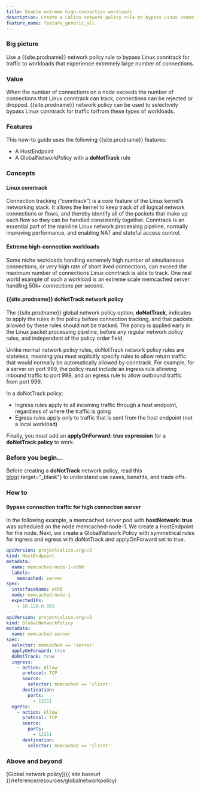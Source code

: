 ```yaml
---
title: Enable extreme high-connection workloads
description: Create a Calico network policy rule to bypass Linux conntrack for traffic to workloads that experience extremely large number of connections.
feature_name: feature_generic_all
---
```


### Big picture

Use a {{site.prodname}} network policy rule to bypass Linux conntrack for traffic to workloads that experience extremely large number of connections.

### Value

When the number of connections on a node exceeds the number of connections that Linux conntrack can track, connections can be rejected or dropped. {{site.prodname}} network policy can be used to selectively bypass Linux conntrack for traffic to/from these types of workloads.

### Features

This how-to guide uses the following {{site.prodname}} features:
- A HostEndpoint
- A GlobalNetworkPolicy with a **doNotTrack** rule

### Concepts

#### Linux conntrack

Connection tracking (“conntrack”) is a core feature of the Linux kernel’s networking stack. It allows the kernel to keep track of all logical network connections or flows, and thereby identify all of the packets that make up each flow so they can be handled consistently together. Conntrack is an essential part of the mainline Linux network processing pipeline, normally improving performance, and enabling NAT and stateful access control.

#### Extreme high-connection workloads

Some niche workloads handling extremely high number of simultaneous connections, or very high rate of short lived connections, can exceed the maximum number of connections Linux conntrack is able to track. One real world example of such a workload is an extreme scale memcached server handling 50k+ connections per second.

#### {{site.prodname}} doNotTrack network policy

The {{site.prodname}} global network policy option, **doNotTrack**, indicates to apply the rules in the policy before connection tracking, and that packets allowed by these rules should not be tracked. The policy is applied early in the Linux packet processing pipeline, before any regular network policy rules, and independent of the policy order field.

Unlike normal network policy rules, doNotTrack network policy rules are stateless, meaning you must explicitly specify rules to allow return traffic that would normally be automatically allowed by conntrack. For example, for a server on port 999, the policy must include an ingress rule allowing inbound traffic to port 999, and an egress rule to allow outbound traffic from port 999.

In a doNotTrack policy:
- Ingress rules apply to all incoming traffic through a host endpoint, regardless of where the traffic is going
- Egress rules apply only to traffic that is sent from the host endpoint (not a local workload)

Finally, you must add an **applyOnForward: true expression** for a **doNotTrack policy** to work.

### Before you begin...

Before creating a **doNotTrack** network policy, read this [blog](https://www.tigera.io/blog/when-linux-conntrack-is-no-longer-your-friend/){:target="_blank"} to understand use cases, benefits, and trade offs. 

### How to

#### Bypass connection traffic for high connection server

In the following example, a memcached server pod with **hostNetwork: true** was scheduled on the node memcached-node-1. We create a HostEndpoint for the node. Next, we create a GlobalNetwork Policy with symmetrical rules for ingress and egress with doNotTrack and applyOnForward set to true.

```yaml
apiVersion: projectcalico.org/v3
kind: HostEndpoint
metadata:
  name: memcached-node-1-eth0
  labels:
    memcached: server
spec:
  interfaceName: eth0
  node: memcached-node-1
  expectedIPs:
    - 10.128.0.162
---
apiVersion: projectcalico.org/v3
kind: GlobalNetworkPolicy
metadata:
  name: memcached-server
spec:
  selector: memcached == 'server'
  applyOnForward: true
  doNotTrack: true
  ingress:
    - action: Allow
      protocol: TCP
      source:
        selector: memcached == 'client'
      destination:
        ports:
          - 12211
  egress:
    - action: Allow
      protocol: TCP
      source:
        ports:
          - 12211
      destination:
        selector: memcached == 'client'
```
### Above and beyond

[Global network policy]({{ site.baseurl }}/reference/resources/globalnetworkpolicy)
